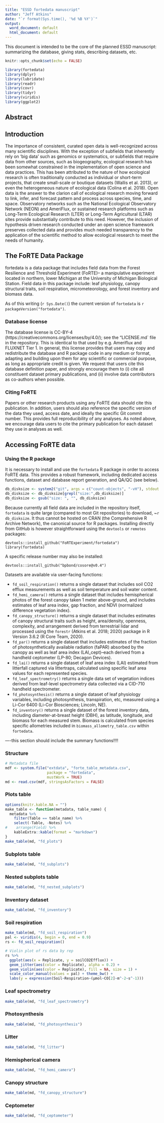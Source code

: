 ```yaml
---
title: "ESSD fortedata manuscript"
author: "Jeff Atkins"
date: "`r format(Sys.time(), '%d %B %Y')`"
output:
  word_document: default
  html_document: default
---
```


This document is intended to be the core of the planned ESSD manuscript: summarizing the database, giving stats, describing datasets, etc.

```r
knitr::opts_chunk$set(echo = FALSE)

library(fortedata)
library(dplyr)
library(lubridate)
library(readr)
library(covr)
library(tidyr)
library(viridis)
library(ggplot2)

```

## Abstract

## Introduction

The importance of consistent, curated open data is well-recognized across many scientific disciplines. With the exception of subfields that inherently rely on ‘big data’ such as genomics or systematics, or subfields that require data from other sources, such as biogeography, ecological research has been somewhat constrained in the implementation of open science and data practices. This has been attributed to the nature of how ecological research is often traditionally conducted as individual or short-term projects, that create small-scale or boutique datasets (Wallis et al. 2013), or even the heterogeneous nature of ecological data (Colina et al. 2018).   Open data is the answer to the clarion call of ecological research moving forward to link, infer, and forecast pattern and process across species, time, and space. Observatory networks such as the National Ecological Observatory Network (NEON) and AmeriFlux, or sustained research platforms such as Long-Term Ecological Research (LTER) or Long-Term Agricultural (LTAR) sites provide substantially contribute to this need. However, the inclusion of hypothesis driven research conducted under an open science framework preserves collected data and provides much needed transparency to the application of the scientific method to allow ecological research to meet the needs of humanity. 

## The FoRTE Data Package

fortedata is a data package that includes field data from the Forest Resilience and Threshold Experiment (FoRTE)--
a manipulative experiment located in northern, lower Michigan at the University of Michigan Biological Station. Field data in this package include: leaf physiology, canopy structural traits, soil respiration, micrometeorology, and forest inventory and biomass data.  

As of this writing (`r Sys.Date()`) the current version of `fortedata` is `r packageVersion("fortedata")`.


### Database license

The database license is CC-BY-4 (https://creativecommons.org/licenses/by/4.0/); see the "LICENSE.md` file in the repository.
This is identical to that used by e.g. Ameriflux and FLUXNET Tier 1. 
In general, this license provides that users may copy and redistribute the database and R package code in any medium or format, adapting and building upon them for any scientific or commercial purpose, as long as appropriate credit is given.
We request that users cite this database definition paper, and strongly encourage them to (i) cite all constituent dataset primary publications, and (ii) involve data contributors as co-authors when possible.

### Citing FoRTE

Papers or other research products using any FoRTE data should cite this publication. 
In addition, users should also reference the specific version of the data they used, access date, and ideally the specific Git commit number. 
This provides full reproducibility of any analyses.
As noted above, we encourage data users to cite the primary publication for each dataset
they use in analyses as well.

## Accessing FoRTE data


### Using the R package

It is necessary to install and use the `fortedata` R package in order to access FoRTE data.
This provides a robust framework, including dedicated access functions, dataset and database
report generation, and QA/QC (see below).

```r
db_disksize <- system2("git", args = c("count-objects", "-vH"), stdout = TRUE)
db_disksize <- db_disksize[grepl("size:",db_disksize)]
db_disksize <- gsub("size: ", "", db_disksize)
```

Because currently all field data are included in the repository itself, `fortedata` is quite large (compared to most Git repositories) to download, ~`r db_disksize`. It thus cannot be hosted on CRAN (the Comprehensive R Archive Network), the canonical source for R packages. Installing directly from GitHub is however straightforward using the `devtools` or `remotes` packages:

```
devtools::install_github("FoRTExperiment/fortedata")
library(fortedata)
```

A specific release number may also be installed:

```
devtools::install_github("bpbond/cosore@v0.4")
```

Datasets are available via user-facing functions:

* `fd_soil_respiration()` returns a single dataset that includes soil CO2 efflux measurements as well as soil temperature and soil water content. 
* `fd_hemi_camera()` returns a single dataset that includes hemispherical photos of the forest canopy taken 1 meter above-ground, and includes estimates of leaf area index, gap fraction, and NDVI (normalized difference vegetation index). 
* `fd_canopy_structure()` returns a single dataset that includes estimates of canopy structural traits such as height, area/density, openness, complexity, and arrangement derived from terrestrial lidar and processed using the `forestr` (Atkins et al. 2018; 2020) package in R Version 3.6.2 (R Core Team, 2020). 
* `fd_par()` returns a single dataset that includes estimates of the fraction of photosynthetically available radiation (faPAR) absorbed by the canopy as well as leaf area index (LAI_cept)--each derived from a handheld ceptometer (LP-80; Decagon Devices).
* `fd_lai()` returns a single dataset of leaf area index (LAI) estimated from litterfall captured via littertraps, calculated using specific leaf area values for each represented species. 
* `fd_leaf_spectrometry()` returns a single data set of vegetation indices derived from leaf-level spectrometry data collected via a CID-710 handheld spectrometer.
* `fd_photosynthesis()` returns a single dataset of leaf physiology variables, including photosynthesis, transpiration, etc, measured using a Li-Cor 6400 (Li-Cor Biosciences; Lincoln, NE).
* `fd_inventory()` returns a single dataset of the forest inventory data, including diameter-at-breast height (DBH), as latitude, longitude, and biomass for each measured stem. Biomass is calculated from species specific allometries included in `biomass_allometry_table.csv` within `fortedata`. 


----this section should include the summary functions!!!!



### Structure

```r
# Metadata file
mdf <- system.file("extdata", "forte_table_metadata.csv", 
                   package = "fortedata", 
                   mustWork = TRUE)
md <- read.csv(mdf, stringsAsFactors = FALSE)
```


### Plots table

```r
options(knitr.kable.NA = "")
make_table <- function(metadata, table_name) {
  metadata %>% 
    filter(Table == table_name) %>%
    select(-Table, -Notes) %>% 
#    arrange(Field) %>% 
    kableExtra::kable(format = "markdown")
}
make_table(md, "fd_plots")
```

### Subplots table

```r
make_table(md, "fd_subplots")
```

### Nested subplots table

```r
make_table(md, "fd_nested_subplots")
```

### Inventory dataset

```r
make_table(md, "fd_inventory")
```

### Soil respiration

```r
make_table(md, "fd_soil_respiration")
pal <- viridis(4, begin = 0, end = 0.9)
rs <- fd_soil_respiration()

# Violin plot of rs data by rep
rs %>% 
  ggplot(aes(x = Replicate, y = soilCO2Efflux)) + 
  geom_jitter(aes(color = Replicate), alpha = 0.2) +
  geom_violin(aes(color = Replicate), fill = NA, size = 1) + 
  scale_color_manual(values = pal) + theme_bw() + 
  labs(y = expression(Soil~Respiration~(μmol~CO[2]~m^-2~s^-1)))

```

### Leaf spectrometry

```r
make_table(md, "fd_leaf_spectrometry")
```

### Photosynthesis

```r
make_table(md, "fd_photosynthesis")
```

### Litter

```r
make_table(md, "fd_litter")
```

### Hemispherical camera

```r
make_table(md, "fd_hemi_camera")
```

### Canopy structure

```r
make_table(md, "fd_canopy_structure")
```

### Ceptometer

```r
make_table(md, "fd_ceptometer")
```
